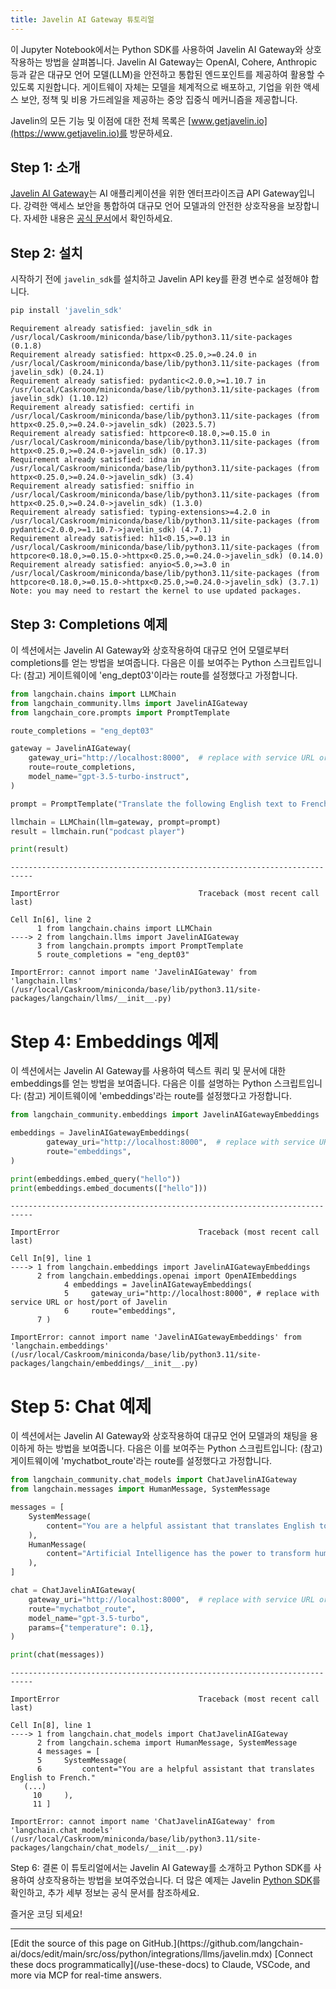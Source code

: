 ```yaml
---
title: Javelin AI Gateway 튜토리얼
---
```


이 Jupyter Notebook에서는 Python SDK를 사용하여 Javelin AI Gateway와 상호작용하는 방법을 살펴봅니다.
Javelin AI Gateway는 OpenAI, Cohere, Anthropic 등과 같은 대규모 언어 모델(LLM)을 안전하고 통합된 엔드포인트를 제공하여 활용할 수 있도록 지원합니다. 게이트웨이 자체는 모델을 체계적으로 배포하고, 기업을 위한 액세스 보안, 정책 및 비용 가드레일을 제공하는 중앙 집중식 메커니즘을 제공합니다.

Javelin의 모든 기능 및 이점에 대한 전체 목록은 [www.getjavelin.io](https://www.getjavelin.io)를 방문하세요.

## Step 1: 소개

[Javelin AI Gateway](https://www.getjavelin.io)는 AI 애플리케이션을 위한 엔터프라이즈급 API Gateway입니다. 강력한 액세스 보안을 통합하여 대규모 언어 모델과의 안전한 상호작용을 보장합니다. 자세한 내용은 [공식 문서](https://docs.getjavelin.io)에서 확인하세요.

## Step 2: 설치

시작하기 전에 `javelin_sdk`를 설치하고 Javelin API key를 환경 변수로 설정해야 합니다.

```python
pip install 'javelin_sdk'
```

```output
Requirement already satisfied: javelin_sdk in /usr/local/Caskroom/miniconda/base/lib/python3.11/site-packages (0.1.8)
Requirement already satisfied: httpx<0.25.0,>=0.24.0 in /usr/local/Caskroom/miniconda/base/lib/python3.11/site-packages (from javelin_sdk) (0.24.1)
Requirement already satisfied: pydantic<2.0.0,>=1.10.7 in /usr/local/Caskroom/miniconda/base/lib/python3.11/site-packages (from javelin_sdk) (1.10.12)
Requirement already satisfied: certifi in /usr/local/Caskroom/miniconda/base/lib/python3.11/site-packages (from httpx<0.25.0,>=0.24.0->javelin_sdk) (2023.5.7)
Requirement already satisfied: httpcore<0.18.0,>=0.15.0 in /usr/local/Caskroom/miniconda/base/lib/python3.11/site-packages (from httpx<0.25.0,>=0.24.0->javelin_sdk) (0.17.3)
Requirement already satisfied: idna in /usr/local/Caskroom/miniconda/base/lib/python3.11/site-packages (from httpx<0.25.0,>=0.24.0->javelin_sdk) (3.4)
Requirement already satisfied: sniffio in /usr/local/Caskroom/miniconda/base/lib/python3.11/site-packages (from httpx<0.25.0,>=0.24.0->javelin_sdk) (1.3.0)
Requirement already satisfied: typing-extensions>=4.2.0 in /usr/local/Caskroom/miniconda/base/lib/python3.11/site-packages (from pydantic<2.0.0,>=1.10.7->javelin_sdk) (4.7.1)
Requirement already satisfied: h11<0.15,>=0.13 in /usr/local/Caskroom/miniconda/base/lib/python3.11/site-packages (from httpcore<0.18.0,>=0.15.0->httpx<0.25.0,>=0.24.0->javelin_sdk) (0.14.0)
Requirement already satisfied: anyio<5.0,>=3.0 in /usr/local/Caskroom/miniconda/base/lib/python3.11/site-packages (from httpcore<0.18.0,>=0.15.0->httpx<0.25.0,>=0.24.0->javelin_sdk) (3.7.1)
Note: you may need to restart the kernel to use updated packages.
```

## Step 3: Completions 예제

이 섹션에서는 Javelin AI Gateway와 상호작용하여 대규모 언어 모델로부터 completions를 얻는 방법을 보여줍니다. 다음은 이를 보여주는 Python 스크립트입니다:
(참고) 게이트웨이에 'eng_dept03'이라는 route를 설정했다고 가정합니다.

```python
from langchain.chains import LLMChain
from langchain_community.llms import JavelinAIGateway
from langchain_core.prompts import PromptTemplate

route_completions = "eng_dept03"

gateway = JavelinAIGateway(
    gateway_uri="http://localhost:8000",  # replace with service URL or host/port of Javelin
    route=route_completions,
    model_name="gpt-3.5-turbo-instruct",
)

prompt = PromptTemplate("Translate the following English text to French: {text}")

llmchain = LLMChain(llm=gateway, prompt=prompt)
result = llmchain.run("podcast player")

print(result)
```

```output
---------------------------------------------------------------------------
```
```output
ImportError                               Traceback (most recent call last)
```
```output
Cell In[6], line 2
      1 from langchain.chains import LLMChain
----> 2 from langchain.llms import JavelinAIGateway
      3 from langchain.prompts import PromptTemplate
      5 route_completions = "eng_dept03"
```
```output
ImportError: cannot import name 'JavelinAIGateway' from 'langchain.llms' (/usr/local/Caskroom/miniconda/base/lib/python3.11/site-packages/langchain/llms/__init__.py)
```

# Step 4: Embeddings 예제

이 섹션에서는 Javelin AI Gateway를 사용하여 텍스트 쿼리 및 문서에 대한 embeddings를 얻는 방법을 보여줍니다. 다음은 이를 설명하는 Python 스크립트입니다:
(참고) 게이트웨이에 'embeddings'라는 route를 설정했다고 가정합니다.

```python
from langchain_community.embeddings import JavelinAIGatewayEmbeddings

embeddings = JavelinAIGatewayEmbeddings(
        gateway_uri="http://localhost:8000",  # replace with service URL or host/port of Javelin
        route="embeddings",
)

print(embeddings.embed_query("hello"))
print(embeddings.embed_documents(["hello"]))
```

```output
---------------------------------------------------------------------------
```
```output
ImportError                               Traceback (most recent call last)
```
```output
Cell In[9], line 1
----> 1 from langchain.embeddings import JavelinAIGatewayEmbeddings
      2 from langchain.embeddings.openai import OpenAIEmbeddings
            4 embeddings = JavelinAIGatewayEmbeddings(
            5     gateway_uri="http://localhost:8000", # replace with service URL or host/port of Javelin
            6     route="embeddings",
      7 )
```
```output
ImportError: cannot import name 'JavelinAIGatewayEmbeddings' from 'langchain.embeddings' (/usr/local/Caskroom/miniconda/base/lib/python3.11/site-packages/langchain/embeddings/__init__.py)
```

# Step 5: Chat 예제

이 섹션에서는 Javelin AI Gateway와 상호작용하여 대규모 언어 모델과의 채팅을 용이하게 하는 방법을 보여줍니다. 다음은 이를 보여주는 Python 스크립트입니다:
(참고) 게이트웨이에 'mychatbot_route'라는 route를 설정했다고 가정합니다.

```python
from langchain_community.chat_models import ChatJavelinAIGateway
from langchain.messages import HumanMessage, SystemMessage

messages = [
    SystemMessage(
        content="You are a helpful assistant that translates English to French."
    ),
    HumanMessage(
        content="Artificial Intelligence has the power to transform humanity and make the world a better place"
    ),
]

chat = ChatJavelinAIGateway(
    gateway_uri="http://localhost:8000",  # replace with service URL or host/port of Javelin
    route="mychatbot_route",
    model_name="gpt-3.5-turbo",
    params={"temperature": 0.1},
)

print(chat(messages))
```

```output
---------------------------------------------------------------------------
```
```output
ImportError                               Traceback (most recent call last)
```
```output
Cell In[8], line 1
----> 1 from langchain.chat_models import ChatJavelinAIGateway
      2 from langchain.schema import HumanMessage, SystemMessage
      4 messages = [
      5     SystemMessage(
      6         content="You are a helpful assistant that translates English to French."
   (...)
     10     ),
     11 ]
```
```output
ImportError: cannot import name 'ChatJavelinAIGateway' from 'langchain.chat_models' (/usr/local/Caskroom/miniconda/base/lib/python3.11/site-packages/langchain/chat_models/__init__.py)
```

Step 6: 결론
이 튜토리얼에서는 Javelin AI Gateway를 소개하고 Python SDK를 사용하여 상호작용하는 방법을 보여주었습니다.
더 많은 예제는 Javelin [Python SDK](https://www.github.com/getjavelin.io/javelin-python)를 확인하고, 추가 세부 정보는 공식 문서를 참조하세요.

즐거운 코딩 되세요!

---

<Callout icon="pen-to-square" iconType="regular">
    [Edit the source of this page on GitHub.](https://github.com/langchain-ai/docs/edit/main/src/oss/python/integrations/llms/javelin.mdx)
</Callout>
<Tip icon="terminal" iconType="regular">
    [Connect these docs programmatically](/use-these-docs) to Claude, VSCode, and more via MCP for    real-time answers.
</Tip>
